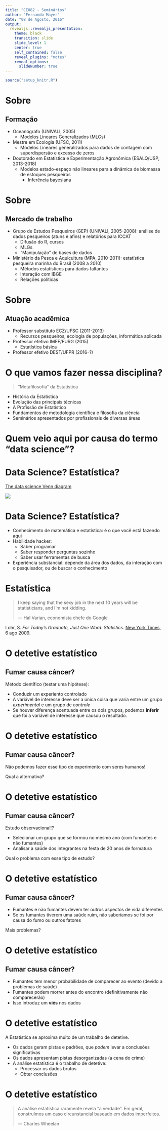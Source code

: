 ```yaml
---
title: "CE082 - Seminários"
author: "Fernando Mayer"
date: "08 de Agosto, 2016"
output:
  revealjs::revealjs_presentation:
    theme: black
    transition: slide
    slide_level: 1
    center: true
    self_contained: false
    reveal_plugins: "notes"
    reveal_options:
      slideNumber: true
---
```


```r
source("setup_knitr.R")
```

# Sobre
## Formação

- Oceanógrafo (UNIVALI, 2005)
    - Modelos Lineares Generalizados (MLGs)
- Mestre em Ecologia (UFSC, 2011)
    - Modelos Lineares generalizados para dados de contagem com
      superdispersão e excesso de zeros
- Doutorado em Estatística e Experimentação Agronômica (ESALQ/USP,
  2013-2018)
    - Modelos estado-espaço não lineares para a dinâmica de biomassa de
      estoques pesqueiros
        - Inferência bayesiana

# Sobre
## Mercado de trabalho

- Grupo de Estudos Pesqueiros (GEP) (UNIVALI, 2005-2008): análise de
  dados pesqueiros (atuns e afins) e relatórios para ICCAT
    - Difusão do R, cursos
    - MLGs
    - "Manipulação" de bases de dados
- Ministério da Pesca e Aquicultura (MPA, 2010-2011): estatística
  pesqueira marinha do Brasil (2008 a 2010)
    - Métodos estatísticos para dados faltantes
    - Interação com IBGE
    - Relações políticas

# Sobre
## Atuação acadêmica

- Professor substituto ECZ/UFSC (2011-2013)
    - Recursos pesqueiros, ecologia de populações, informática aplicada
- Professor efetivo IMEF/FURG (2015)
    - Estatística básica
- Professor efetivo DEST/UFPR (2016-?)

# O que vamos fazer nessa disciplina?

> "Metafilosofia" da Estatística

- História da Estatística
- Evolução das principais técnicas
- A Profissão de Estatístico
- Fundamentos de metodologia científica e filosofia da ciência
- Seminários apresentados por profissionais de diversas áreas

# Quem veio aqui por causa do termo "data science"?

# Data Science? Estatística?

[The data science Venn diagram](http://drewconway.com/zia/2013/3/26/the-data-science-venn-diagram)

![](img/Data_Science_VD.png)

# Data Science? Estatística?

- Conhecimento de matemática e estatística: é o que você está fazendo
  aqui
- Habilidade hacker:
    - Saber programar
    - Saber responder perguntas sozinho
    - Saber usar ferramentas de busca
- Experiência substancial: depende da área dos dados, da interação com o
  pesquisador, ou de buscar o conhecimento

# Estatística

> I keep saying that the sexy job in the next 10 years will be
> statisticians, and I’m not kidding.
>
> --- Hal Varian, economista chefe do Google

Lohr, S. *For Today’s Graduate, Just One Word: Statistics*. [New York
Times](http://www.nytimes.com/2009/08/06/technology/06stats.html?_r=0),
6 ago 2009.

# O detetive estatístico
## Fumar causa câncer?

Método científico (testar uma hipótese):

- Conduzir um experiento controlado
- A variável de interesse deve ser a única coisa que varia entre um
  grupo *experimental* e um grupo de *controle*
- Se houver diferença acentuada entre os dois grupos, podemos
  **inferir** que foi a variável de interesse que causou o resultado.

# O detetive estatístico
## Fumar causa câncer?

Não podemos fazer esse tipo de experimento com seres humanos!

Qual a alternativa?

# O detetive estatístico
## Fumar causa câncer?

Estudo observacional!?

- Selecionar um grupo que se formou no mesmo ano (com fumantes e não
 fumantes)
- Analisar a saúde dos integrantes na festa de 20 anos de formatura

Qual o problema com esse tipo de estudo?

# O detetive estatístico
## Fumar causa câncer?

- Fumantes e não fumantes devem ter outros aspectos de vida diferentes
- Se os fumantes tiverem uma saúde ruim, não saberíamos se foi por causa
  do fumo ou outros fatores

Mais problemas?

# O detetive estatístico
## Fumar causa câncer?

- Fumantes tem menor probabilidade de comparecer ao evento (devido a
  problemas de saúde)
- Fumantes podem morrer antes do encontro (definitivamente não
  comparecerão)
- Isso introduz um **viés** nos dados

# O detetive estatístico

A Estatística se aproxima muito de um trabalho de detetive.

- Os dados geram pistas e padrões, que *podem* levar a conclusões
  significativas
- Os dados apresentam pistas desorganizadas (a cena do crime)
- A análise estatística é o trabalho de detetive:
    - Processar os dados brutos
    - Obter conclusões

# O detetive estatístico

> A análise estatística raramente revela "a verdade". Em geral,
> construímos um caso circunstancial baseado em dados imperfeitos.
>
> --- Charles Wheelan
